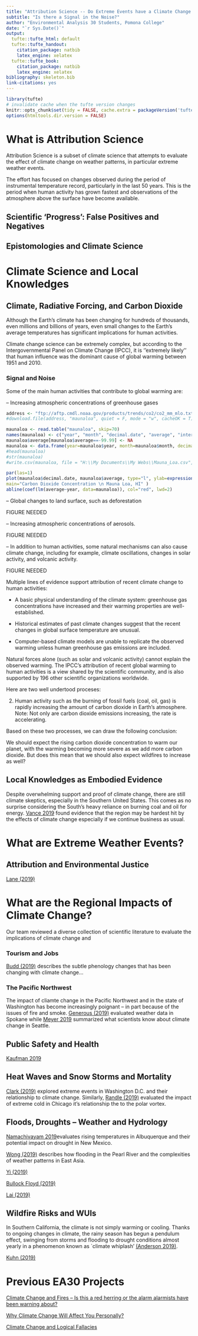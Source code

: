 ```yaml
---
title: "Attribution Science -- Do Extreme Events have a Climate Change Signature"
subtitle: "Is there a Signal in the Noise?"
author: "Environmental Analysis 30 Students, Pomona College"
date: "`r Sys.Date()`"
output:
  tufte::tufte_html: default
  tufte::tufte_handout:
    citation_package: natbib
    latex_engine: xelatex
  tufte::tufte_book:
    citation_package: natbib
    latex_engine: xelatex
bibliography: skeleton.bib
link-citations: yes
---
```


```r
library(tufte)
# invalidate cache when the tufte version changes
knitr::opts_chunk$set(tidy = FALSE, cache.extra = packageVersion('tufte'))
options(htmltools.dir.version = FALSE)
```
# What is Attribution Science

Attribution Science is a subset of climate science that attempts to evaluate the effect of climate change on weather patterns, in particular extreme weather events. 

The effort has focused on changes observed during the period of instrumental temperature record, particularly in the last 50 years. This is the period when human activity has grown fastest and observations of the atmosphere above the surface have become available. 

## Scientific 'Progress': False Positives and Negatives

## Epistomologies and Climate Science

# Climate Science and Local Knowledges

## Climate, Radiative Forcing, and Carbon Dioxide

Although the Earth's climate has been changing for hundreds of thousands, even millions and billions of years, even small changes to the Earth's average temperatures has significant implications for human activities. 

Climate change science can be extremely complex, but according to the Intergovernmental Panel on Climate Change (IPCC), it is ''extremely likely'' that human influence was the dominant cause of global warming between 1951 and 2010.

### Signal and Noise

Some of the main human activities that contribute to global warming are:

-- Increasing atmospheric concentrations of greenhouse gases 

```r
address <- "ftp://aftp.cmdl.noaa.gov/products/trends/co2/co2_mm_mlo.txt"
#download.file(address, "maunaloa", quiet = F, mode = "w", cacheOK = T)

maunaloa <- read.table("maunaloa", skip=70)
names(maunaloa) <- c("year", "month", "decimal.date", "average", "interpolated", "trend", "days")
maunaloa$average[maunaloa$average==-99.99] <- NA
maunaloa <- data.frame(year=maunaloa$year, month=maunaloa$month, decimal.date=maunaloa$decimal.date, average=maunaloa$average)
#head(maunaloa)
#str(maunaloa)
#write.csv(maunaloa, file = "H:\\My Documents\\My Webs\\Mauna_Loa.csv", eol = "\n", row.names = F)
```

```r
par(las=1)
plot(maunaloa$decimal.date, maunaloa$average, type="l", ylab=expression(CO[2]*~ "(ppm)"), xlab="Year", 
main="Carbon Dioxide Concentration \n Mauna Loa, HI" )
abline(coef(lm(average~year, data=maunaloa)), col="red", lwd=2)
```

-- Global changes to land surface, such as deforestation

FIGURE NEEDED

-- Increasing atmospheric concentrations of aerosols.

FIGURE NEEDED

-- In addition to human activities, some natural mechanisms can also cause climate change, including for example, climate oscillations, changes in solar activity, and volcanic activity.

FIGURE NEEDED

Multiple lines of evidence support attribution of recent climate change to human activities:

* A basic physical understanding of the climate system: greenhouse gas concentrations have increased and their warming properties are well-established.

* Historical estimates of past climate changes suggest that the recent changes in global surface temperature are unusual.

* Computer-based climate models are unable to replicate the observed warming unless human greenhouse gas emissions are included.


Natural forces alone (such as solar and volcanic activity) cannot explain the observed warming.
The IPCC's attribution of recent global warming to human activities is a view shared by the scientific community, and is also supported by 196 other scientific organizations worldwide.

Here are two well undertood proceses: 



2) Human activity such as the burning of fossil fuels (coal, oil, gas) is rapidly increasing the amount of carbon dioxide in Earth’s atmosphere. Note: Not only are carbon dioxide emissions increasing, the rate is accelerating. 

Based on these two processes, we can draw the following conclusion:

We should expect the rising carbon dioxide concentration to warm our planet, with the warming becoming more severe as we add more carbon dioxide. But does this mean that we should also expect wildfires to increase as well?

## Local Knowledges as Embodied Evidence

Despite overwhelming support and proof of climate change, there are still climate skeptics, especially in the Southern United States. This comes as no surprise considering the South's heavy reliance on burning coal and oil for energy. [Vance 2019](S2019_Blogs/Vance/Vance.html) found evidence that the region may be hardest hit by the effects of climate change especially if we continue business as usual. 

# What are Extreme Weather Events?



## Attribution and Environmental Justice

[Lane (2019)](S2019_Blogs/Lane/Lane.html)

# What are the Regional Impacts of Climate Change?

Our team reviewed a diverse collection of scientific literature to evaluate the implications of climate change and 

### Tourism and Jobs

[Budd (2019)](S2019_Blogs/Budd/Budd.html) describes the subtle phenology changes that has been changing with climate change...

### The Pacific Northwest

The impact of cliamte change in the Pacific Northwest and in the state of Washington has become increasingly poignant -- in part because of the issues of fire and smoke. [Generous (2019)](S2019_Blogs/Generous/Generous.html) evaluated weather data in Spokane while [Meyer 2019](S2019_Blogs/Meyer/Meyer.html) summarized what scientists know about climate change in Seattle. 


## Public Safety and Health

[Kaufman 2019](S2019_Blogs/Kaufman/Kaufman.html)

## Heat Waves and Snow Storms and Mortality

[Clark (2019)](S2019_Blogs/Clark/Clark.html) explored extreme events in Washington D.C. and their relationship to climate change. Similarly, [Randle (2019)](S2019_Blogs/Randle/Randle.html)
evaluated the impact of extreme cold in Chicago it's relationship the to the polar vortex. 

## Floods, Droughts -- Weather and Hydrology

[Namachivayam 2019](S2019_Blogs/Namachivayam/Namachivayam.html)evaluates rising temperatures in Albuquerque and their potential impact on drought in New Mexico.  

[Wong (2019)](S2019_Blogs/Wong/Wong.html) describes how flooding in the Pearl River and the complexities of weather patterns in East Asia. 



[Yi (2019)](S2019_Blogs/Yi/Yi.html)

[Bullock Floyd (2019)](S2019_Blogs/Floyd/Floyd.html)


[Lai (2019)](S2019_Blogs/Lai/Lai.html)

## Wildfire Risks and WUIs

In Southern California, the climate is not simply warming or cooling. Thanks to ongoing changes in climate, the rainy season has begun a pendulum effect, swinging from storms and flooding to drought conditions almost yearly in a phenomenon known as `climate whiplash' [(Anderson 2019)](S2019_Blogs/Anderson/Anderson.html).


[Kuhn (2019)](S2019_Blogs/Kuhn/Kuhn.html)

# Previous EA30 Projects

[Climate Change and Fires -- Is this a red herring or the alarm alarmists have been warning about?](Index_2018F.html)

[Why Climate Change Will Affect You Personally?](Index_2017F.html)

[Climate Change and Logical Fallacies](Index_2017S.html)
